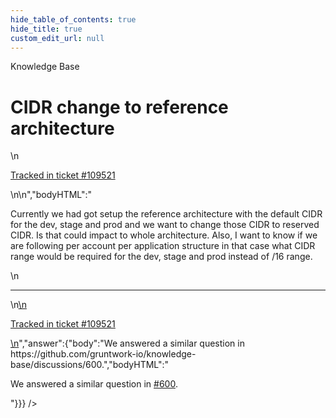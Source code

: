 ```yaml
---
hide_table_of_contents: true
hide_title: true
custom_edit_url: null
---
```



<head>
  <link rel="canonical" href="https://github.com/gruntwork-io/knowledge-base/discussions/582" />
</head>

<CenterLayout>
<span className="searchCategory">Knowledge Base</span>
<h1>CIDR change to reference architecture</h1>
<GitHub discussion={{"id":"D_kwDOF8slf84ARTC0","number":582,"author":{"login":"icfai-aniketsingh"},"title":"CIDR change to reference architecture","body":"\nCurrently we had got setup the reference architecture with the default CIDR for the dev, stage and prod and we want to change those CIDR to reserved CIDR. Is that could impact to whole architecture. Also, I want to know if we are following per account per application structure in that case what CIDR range would be required for the dev, stage and prod instead of /16 range.\n\n---\n\n<ins datetime=\"2022-11-03T10:00:40Z\">\n  <p><a href=\"https://support.gruntwork.io/hc/requests/109521\">Tracked in ticket #109521</a></p>\n</ins>\n","bodyHTML":"<p dir=\"auto\">Currently we had got setup the reference architecture with the default CIDR for the dev, stage and prod and we want to change those CIDR to reserved CIDR. Is that could impact to whole architecture. Also, I want to know if we are following per account per application structure in that case what CIDR range would be required for the dev, stage and prod instead of /16 range.</p>\n<hr>\n<ins datetime=\"2022-11-03T10:00:40Z\">\n  <p dir=\"auto\"><a href=\"https://support.gruntwork.io/hc/requests/109521\" rel=\"nofollow\">Tracked in ticket #109521</a></p>\n</ins>","answer":{"body":"We answered a similar question in https://github.com/gruntwork-io/knowledge-base/discussions/600.","bodyHTML":"<p dir=\"auto\">We answered a similar question in <a aria-label=\"Discussion #600\" class=\"issue-link js-issue-link\" data-error-text=\"Failed to load title\" data-id=\"4597686\" data-permission-text=\"Title is private\" data-url=\"https://github.com/gruntwork-io/knowledge-base/discussions/600\" data-hovercard-type=\"discussion\" data-hovercard-url=\"/gruntwork-io/knowledge-base/discussions/600/hovercard\" href=\"https://github.com/gruntwork-io/knowledge-base/discussions/600\">#600</a>.</p>"}}} />

</CenterLayout>
  

<!-- ##DOCS-SOURCER-START
{
  "sourcePlugin": "github-discussions",
  "hash": "db81864a53f819735d904a5bd40494f6"
}
##DOCS-SOURCER-END -->
